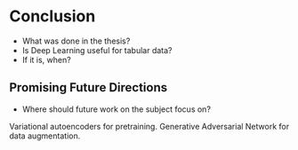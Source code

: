 # Conclusion \label{chp:conc}

+ What was done in the thesis?
+ Is Deep Learning useful for tabular data? 
+ If it is, when?

## Promising Future Directions

- Where should future work on the subject focus on?

Variational autoencoders for pretraining.
Generative Adversarial Network for data augmentation.

